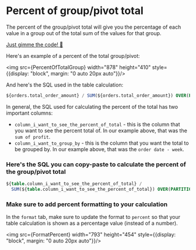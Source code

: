 
# Percent of group/pivot total

The percent of the group/pivot total will give you the percentage of each value in a group out of the total sum of the values for that group.

[Just gimme the code! 👾](#-heres-the-sql-you-can-copy-paste-to-calculate-the-percent-of-the-group-pivot-total)

Here's an example of a percent of the total group/pivot:

<img src={PercentOfTotalGroup} width="878" height="410" style={{display: "block", margin: "0 auto 20px auto"}}/>

And here's the SQL used in the table calculation:

```sql
${orders.total_order_amount} / SUM(${orders.total_order_amount}) OVER(PARTITION BY ${orders.status})
```

In general, the SQL used for calculating the percent of the total has two important columns:

- `column_i_want_to_see_the_percent_of_total` - this is the column that you want to see the percent total of. In our example above, that was the `sum of profit`.
- `column_i_want_to_group_by` - this is the column that you want the total to be grouped by. In our example above, that was the `order date - week`.

### Here's the SQL you can copy-paste to calculate the percent of the group/pivot total

```sql
${table.column_i_want_to_see_the_percent_of_total} / 
  SUM(${table.column_i_want_to_see_the_percent_of_total}) OVER(PARTITION BY ${table.column_i_want_to_group_by})
```

### Make sure to add percent formatting to your calculation

In the `format` tab, make sure to update the format to `percent` so that your table calculation is shown as a percentage value (instead of a number).

<img src={FormatPercent} width="793" height="454" style={{display: "block", margin: "0 auto 20px auto"}}/>
